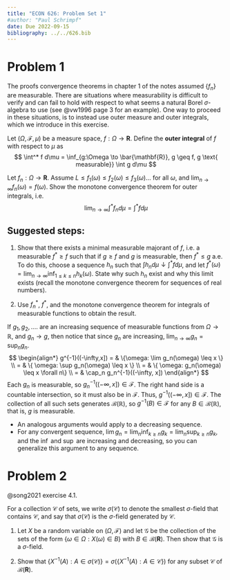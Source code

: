 ```yaml
---
title: "ECON 626: Problem Set 1"
#author: "Paul Schrimpf"
date: Due 2022-09-15
bibliography: ../../626.bib
---
```


# Problem 1

The proofs convergence theorems in chapter 1 of the notes assumed $\{f_n\}$ are measurable. There are situations where measurability is difficult to verify and can fail to hold with respect to what seems a natural Borel $\sigma$-algebra to use (see @vw1996 page 3 for an example).  One way to proceed in these situations, is to instead use outer measure and outer integrals, which we introduce in this exercise.

Let  $(\Omega,\mathscr{F},\mu)$ be a measure space,
$f : \Omega \to \mathbf{R}$. Define the **outer integral** of $f$ with respect to $\mu$ as
$$
\int^* f d\mu = \inf_{g:\Omega \to \bar{\mathbf{R}}, g \geq f, g \text{ measurable}} \int g d\mu
$$

Let $f_n: \Omega \to \mathbf{R}$. Assume $L \leq f_1(\omega) \leq f_2(\omega)
\leq f_3(\omega) ...$ for all $\omega$, and $\lim_{n \to \infty} f_n (\omega) = f(\omega)$.
Show the monotone convergence theorem for outer integrals, i.e.
$$
\lim_{n \to \infty} \int^* f_n d\mu = \int^* f d\mu
$$

## Suggested steps:

1. Show that there exists a minimal measurable majorant of $f$,
  i.e. a measurable $f^* \geq f$ such that if $g \geq f$ and $g$ is measurable,
  then $f^* \leq g$ a.e. To do this, choose a sequence $h_n$
  such that $\int h_n d\mu \downarrow \int^* f d\mu$, and let
  $f^*(\omega) = \lim_{n \to \infty} \inf_{1 \leq k \leq n}
  h_k(\omega)$. State why such $h_n$ exist and why this limit exists
  (recall the monotone convergence theorem for sequences of real numbers).

2. Use $f_n^*$, $f^*$, and the monotone convergence theorem for
   integrals of measurable functions to obtain the result.

::: {.callout-tip }

If $g_1, g_2, ....$ are an increasing sequence of measurable
functions from
$\Omega \to \mathbb{R}$, and $g_n \to g$, then notice that since $g_n$ are increasing,
$\lim_{n\to \infty} g_n = \sup_n g_n$.
$$
\begin{align*}
g^{-1}((-\infty,x]) = & \{\omega: \lim g_n(\omega) \leq x \} \\
= & \{ \omega: \sup g_n(\omega) \leq x \} \\
= & \{ \omega: g_n(\omega) \leq x \forall n\} \\
= & \cap_n g_n^{-1}((-\infty, x])
\end{align*}
$$
Each $g_n$ is measurable, so $g_n^{-1}((-\infty, x]) \in
\mathscr{F}$.  The right hand side is a countable intersection, so it
must also be in $\mathscr{F}$. Thus, $g^{-1}((-\infty, x]) \in
\mathscr{F}$. The collection of all such sets generates
$\mathscr{B}(\mathbb{R})$, so $g^{-1}(B) \in \mathscr{F}$ for any
$B \in \mathscr{B}(\mathbb{R})$, that is, $g$ is measurable.

  - An analogous arguments would apply to a decreasing sequence.
  - For any convergent sequence,
  $\lim g_n = \lim_n \inf_{k \geq n}   g_k = \lim_n \sup_{k \geq n} g_k$, and the $\inf$ and $\sup$ are increasing and decreasing, so you can generalize this argument to any sequence.

:::

# Problem 2

@song2021 exercise 4.1.

For a collection $\mathscr{C}$ of sets, we write $\sigma (\mathscr{C})$ to
denote the smallest $\sigma$-field that contains $\mathscr{C}$, and say
that $\sigma (\mathscr{C})$ is the $\sigma$-field generated by $\mathscr{C}$.

1. Let $X$ be a random variable on $(\Omega ,\mathscr{F})$ and let
$\mathscr{G}$ be the collection of the sets of the form
$\{\omega \in \Omega :X(\omega )\in B\}$ with
$B\in \mathscr{B}(\mathbf{R})$. Then show that $\mathscr{G}$ is a $\sigma$-field.

2. Show that $\{X^{-1}(A):A\in \sigma (\mathscr{C})\}=\sigma(\{X^{-1}(A):A\in \mathscr{C}\})$
for any subset $\mathscr{C}$ of
$\mathscr{B}(\mathbf{R})$.
